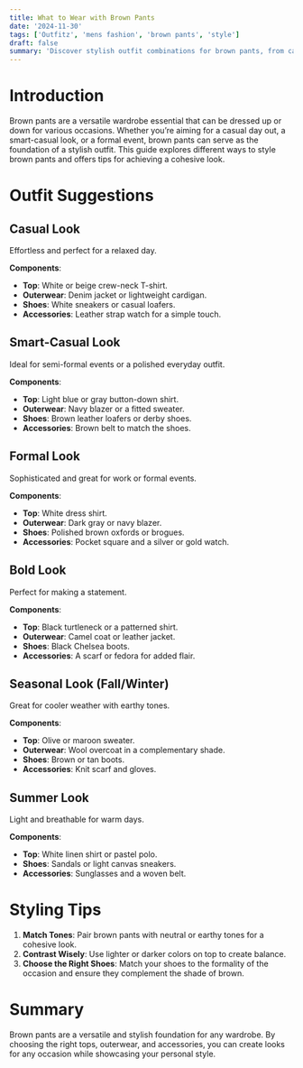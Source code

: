 ```yaml
---
title: What to Wear with Brown Pants  
date: '2024-11-30'  
tags: ['Outfitz', 'mens fashion', 'brown pants', 'style']  
draft: false  
summary: 'Discover stylish outfit combinations for brown pants, from casual to formal looks, and learn how to complement this versatile wardrobe staple.'  
---
```


# Introduction

Brown pants are a versatile wardrobe essential that can be dressed up or down for various occasions. Whether you’re aiming for a casual day out, a smart-casual look, or a formal event, brown pants can serve as the foundation of a stylish outfit. This guide explores different ways to style brown pants and offers tips for achieving a cohesive look.

# Outfit Suggestions  

## Casual Look  
Effortless and perfect for a relaxed day.  

**Components**:  
- **Top**: White or beige crew-neck T-shirt.  
- **Outerwear**: Denim jacket or lightweight cardigan.  
- **Shoes**: White sneakers or casual loafers.  
- **Accessories**: Leather strap watch for a simple touch.  

## Smart-Casual Look  
Ideal for semi-formal events or a polished everyday outfit.  

**Components**:  
- **Top**: Light blue or gray button-down shirt.  
- **Outerwear**: Navy blazer or a fitted sweater.  
- **Shoes**: Brown leather loafers or derby shoes.  
- **Accessories**: Brown belt to match the shoes.  

## Formal Look  
Sophisticated and great for work or formal events.  

**Components**:  
- **Top**: White dress shirt.  
- **Outerwear**: Dark gray or navy blazer.  
- **Shoes**: Polished brown oxfords or brogues.  
- **Accessories**: Pocket square and a silver or gold watch.  

## Bold Look  
Perfect for making a statement.  

**Components**:  
- **Top**: Black turtleneck or a patterned shirt.  
- **Outerwear**: Camel coat or leather jacket.  
- **Shoes**: Black Chelsea boots.  
- **Accessories**: A scarf or fedora for added flair.  

## Seasonal Look (Fall/Winter)  
Great for cooler weather with earthy tones.  

**Components**:  
- **Top**: Olive or maroon sweater.  
- **Outerwear**: Wool overcoat in a complementary shade.  
- **Shoes**: Brown or tan boots.  
- **Accessories**: Knit scarf and gloves.  

## Summer Look  
Light and breathable for warm days.  

**Components**:  
- **Top**: White linen shirt or pastel polo.  
- **Shoes**: Sandals or light canvas sneakers.  
- **Accessories**: Sunglasses and a woven belt.  

# Styling Tips  

1. **Match Tones**: Pair brown pants with neutral or earthy tones for a cohesive look.  
2. **Contrast Wisely**: Use lighter or darker colors on top to create balance.  
3. **Choose the Right Shoes**: Match your shoes to the formality of the occasion and ensure they complement the shade of brown.  

# Summary  

Brown pants are a versatile and stylish foundation for any wardrobe. By choosing the right tops, outerwear, and accessories, you can create looks for any occasion while showcasing your personal style.